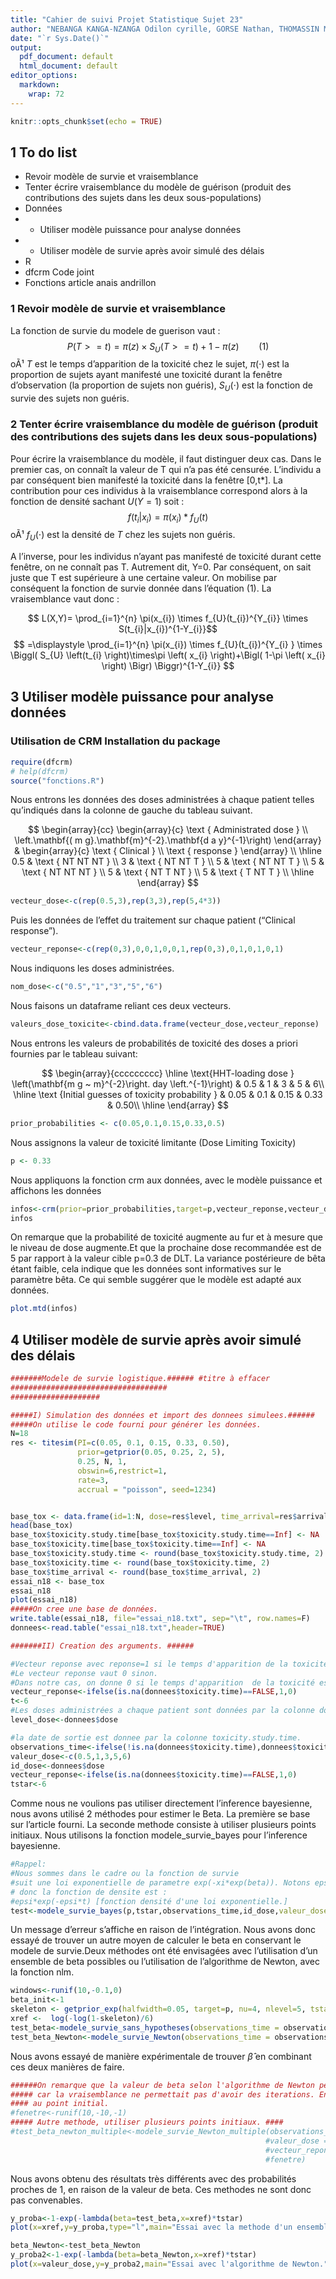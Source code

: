 ```yaml
---
title: "Cahier de suivi Projet Statistique Sujet 23"
author: "NEBANGA KANGA-NZANGA Odilon cyrille, GORSE Nathan, THOMASSIN Mathieu"
date: "`r Sys.Date()`"
output:
  pdf_document: default
  html_document: default
editor_options:
  markdown:
    wrap: 72
---
```


```r
knitr::opts_chunk$set(echo = TRUE)
```

## 1 To do list

-   Revoir modèle de survie et vraisemblance
-   Tenter écrire vraisemblance du modèle de guérison (produit des
    contributions des sujets dans les deux sous-populations)
-   Données
-   
    -   Utiliser modèle puissance pour analyse données
-   
    -   Utiliser modèle de survie après avoir simulé des délais
-   $\mathrm{R}$
-   dfcrm Code joint
-   Fonctions article anais andrillon

### 1 Revoir modèle de survie et vraisemblance

La fonction de survie du modele de guerison vaut : $$
P(T>=t)=\pi(z) \times S_{U}(T>=t)+1-\pi(z) \qquad (1)
$$
oÃ¹ $T$ est le temps d'apparition de la toxicité chez le sujet, $\pi(\cdot)$ est la proportion de sujets ayant manifesté une toxicité durant la fenêtre d'observation (la proportion de sujets non guéris), $S_U(\cdot)$ est la fonction de survie des sujets non guéris.

### 2 Tenter écrire vraisemblance du modèle de guérison (produit des contributions des sujets dans les deux sous-populations)

Pour écrire la vraisemblance du modèle, il faut distinguer deux cas.
Dans le premier cas, on connaît la valeur de T qui n'a pas été censurée.
L'individu a par conséquent bien manifesté la toxicité dans la fenêtre
[0,t\*]. La contribution pour ces individus à la vraisemblance
correspond alors à la fonction de densité sachant $U(Y=1)$ soit : 
$$
f(t_i|x_i)=\pi(x_{i})*f_{U}(t)
$$
oÃ¹ $f_U(\cdot)$ est la densité de $T$ chez les sujets non guéris.

A l'inverse, pour les individus n'ayant pas manifesté de toxicité durant cette fenêtre, on ne connaît pas T. Autrement dit, Y=0. Par conséquent, on sait juste que T est supérieure à une certaine valeur. On mobilise par conséquent la fonction de survie donnée dans l'équation
(1). La vraisemblance vaut donc :

$$
L(X,Y)= \prod_{i=1}^{n} \pi(x_{i}) \times f_{U}(t_{i})^{Y_{i}} \times S(t_{i}|x_{i})^{1-Y_{i}}$$
$$
=\displaystyle \prod_{i=1}^{n} \pi(x_{i}) \times f_{U}(t_{i})^{Y_{i} } \times \Biggl( S_{U} \left(t_{i} \right)\times\pi \left( x_{i} \right)+\Bigl( 1-\pi \left( x_{i} \right) \Bigr) \Biggr)^{1-Y_{i}}
$$

## 3 Utiliser modèle puissance pour analyse données

### Utilisation de CRM Installation du package

```r
require(dfcrm)
# help(dfcrm)
source("fonctions.R")
```

Nous entrons les données des doses administrées à chaque patient telles
qu'indiqués dans la colonne de gauche du tableau suivant.

$$
\begin{array}{cc}
\begin{array}{c}
\text { Administrated dose } \\
\left.\mathbf{( m g}.\mathbf{m}^{-2}.\mathbf{d a y}^{-1}\right)
\end{array} & \begin{array}{c}
\text { Clinical } \\
\text { response }
\end{array} \\
\hline 0.5 & \text { NT NT NT } \\
3 & \text { NT NT T } \\
5 & \text { NT NT T } \\
5 & \text { NT NT NT } \\
5 & \text { NT T NT } \\
5 & \text { T NT T } \\
\hline
\end{array}
$$

```r
vecteur_dose<-c(rep(0.5,3),rep(3,3),rep(5,4*3))
```

Puis les données de l'effet du traitement sur chaque patient ("Clinical
response").

```r
vecteur_reponse<-c(rep(0,3),0,0,1,0,0,1,rep(0,3),0,1,0,1,0,1)
```

Nous indiquons les doses administrées.

```r
nom_dose<-c("0.5","1","3","5","6")
```

Nous faisons un dataframe reliant ces deux vecteurs.

```r
valeurs_dose_toxicite<-cbind.data.frame(vecteur_dose,vecteur_reponse)
```

Nous entrons les valeurs de probabilités de toxicité des doses a priori
fournies par le tableau suivant:

$$
\begin{array}{ccccccccc}
\hline \text{HHT-loading dose } \left(\mathbf{m g ~ m}^{-2}\right. day \left.^{-1}\right) & 0.5 & 1 & 3 & 5 & 6\\
\hline \text {Initial guesses of toxicity probability } & 0.05 & 0.1 & 0.15 & 0.33 & 0.50\\
\hline
\end{array}
$$

```r
prior_probabilities <- c(0.05,0.1,0.15,0.33,0.5) 
```

Nous assignons la valeur de toxicité limitante (Dose Limiting Toxicity)

```r
p <- 0.33
```

Nous appliquons la fonction crm aux données, avec le modèle puissance et
affichons les données

```r
infos<-crm(prior=prior_probabilities,target=p,vecteur_reponse,vecteur_dose,18) # puissance avec empiric
infos
```

On remarque que la probabilité de toxicité augmente au fur et à mesure que
le niveau de dose augmente.Et que la prochaine dose recommandée est de 5 par 
rapport à la valeur cible p=0.3 de DLT.
La variance postérieure de bêta étant faible, cela indique que les données 
sont informatives sur le paramètre bêta. Ce qui semble suggérer que le
modèle est adapté aux données.

```r
plot.mtd(infos)
```


## 4 Utiliser modèle de survie après avoir simulé des délais

```r
#######Modele de survie logistique.###### #titre à effacer
###################################
####################

#####I) Simulation des données et import des donnees simulees.######
#####On utilise le code fourni pour générer les données. 
N=18
res <- titesim(PI=c(0.05, 0.1, 0.15, 0.33, 0.50), 
               prior=getprior(0.05, 0.25, 2, 5), 
               0.25, N, 1,
               obswin=6,restrict=1,
               rate=3,
               accrual = "poisson", seed=1234)


base_tox <- data.frame(id=1:N, dose=res$level, time_arrival=res$arrival, toxicity.study.time=res$toxicity.study.time, toxicity.time=res$toxicity.time)
head(base_tox)
base_tox$toxicity.study.time[base_tox$toxicity.study.time==Inf] <- NA
base_tox$toxicity.time[base_tox$toxicity.time==Inf] <- NA
base_tox$toxicity.study.time <- round(base_tox$toxicity.study.time, 2)
base_tox$toxicity.time <- round(base_tox$toxicity.time, 2)
base_tox$time_arrival <- round(base_tox$time_arrival, 2)
essai_n18 <- base_tox
essai_n18
plot(essai_n18)
#####On cree une base de données. 
write.table(essai_n18, file="essai_n18.txt", sep="\t", row.names=F)
donnees<-read.table("essai_n18.txt",header=TRUE)

```

```r
#######II) Creation des arguments. ######

#Vecteur reponse avec reponse=1 si le temps d'apparition de la toxicité est connu. 
#Le vecteur reponse vaut 0 sinon. 
#Dans notre cas, on donne 0 si le temps d'apparition  de la toxicité est NA.
vecteur_reponse<-ifelse(is.na(donnees$toxicity.time)==FALSE,1,0)
t<-6
#Les doses administrées a chaque patient sont données par la colonne dose. 
level_dose<-donnees$dose

#la date de sortie est donnee par la colonne toxicity.study.time. 
observations_time<-ifelse(!is.na(donnees$toxicity.time),donnees$toxicity.time,t)
valeur_dose<-c(0.5,1,3,5,6)
id_dose<-donnees$dose
vecteur_reponse<-ifelse(is.na(donnees$toxicity.time)==FALSE,1,0)
tstar<-6
```
Comme nous ne voulions pas utiliser directement l'inference bayesienne, nous avons utilisé 2 méthodes pour estimer le Beta. La première se base sur l'article fourni. La seconde methode consiste à utiliser plusieurs points initiaux. Nous utilisons la fonction modele_survie_bayes pour l'inference bayesienne. 
```r
#Rappel: 
#Nous sommes dans le cadre ou la fonction de survie 
#suit une loi exponentielle de parametre exp(-xi*exp(beta)). Notons epsi cette valeur. 
# donc la fonction de densite est :
#epsi*exp(-epsi*t) [fonction densité d'une loi exponentielle.]
test<-modele_survie_bayes(p,tstar,observations_time,id_dose,valeur_dose = xref,vecteur_reponse = vecteur_reponse )
```
Un message d'erreur s'affiche en raison de l'intégration. Nous avons donc essayé de trouver un autre moyen de calculer le beta en conservant le modele de survie.Deux méthodes ont été envisagées avec l'utilisation d'un ensemble de beta possibles ou l'utilisation de l'algorithme de Newton, avec la fonction nlm.  
```r
windows<-runif(10,-0.1,0)
beta_init<-1
skeleton <- getprior_exp(halfwidth=0.05, target=p, nu=4, nlevel=5, tstar=6) 
xref <-  log(-log(1-skeleton)/6)
test_beta<-modele_survie_sans_hypotheses(observations_time = observations_time,id_dose=id_dose,vecteur_reponse = vecteur_reponse,valeur_dose =xref,windows=windows)
test_beta_Newton<-modele_survie_Newton(observations_time = observations_time,id_dose=id_dose,vecteur_reponse =vecteur_reponse,valeur_dose=xref,beta_init =beta_init)$estimate

```
Nous avons essayé de manière expérimentale de trouver $\hat{\beta}$ en combinant ces deux manières de faire. 
```r
######On remarque que la valeur de beta selon l'algorithme de Newton peut beaucoup varier. Par ailleurs, la log -vraisemblance a ete choisie 
##### car la vraisemblance ne permettait pas d'avoir des iterations. En effet, la valeur du gradient etait trop faible
#### au point initial. 
#fenetre<-runif(10,-10,-1)
##### Autre methode, utiliser plusieurs points initiaux. ####
#test_beta_newton_multiple<-modele_survie_Newton_multiple(observations_time = observations_time,id_dose=id_dose,
                                                         #valeur_dose =xref,
                                                         #vecteur_reponse = vecteur_reponse,
                                                         #fenetre)
```
Nous avons obtenu des résultats très différents avec des probabilités proches de 1, en raison de la valeur de beta. Ces methodes ne sont donc pas convenables. 
```r
y_proba<-1-exp(-lambda(beta=test_beta,x=xref)*tstar)
plot(x=xref,y=y_proba,type="l",main="Essai avec la methode d'un ensemble de beta")
```

```r
beta_Newton<-test_beta_Newton
y_proba2<-1-exp(-lambda(beta=beta_Newton,x=xref)*tstar)
plot(x=valeur_dose,y=y_proba2,main="Essai avec l'algorithme de Newton.")
```



